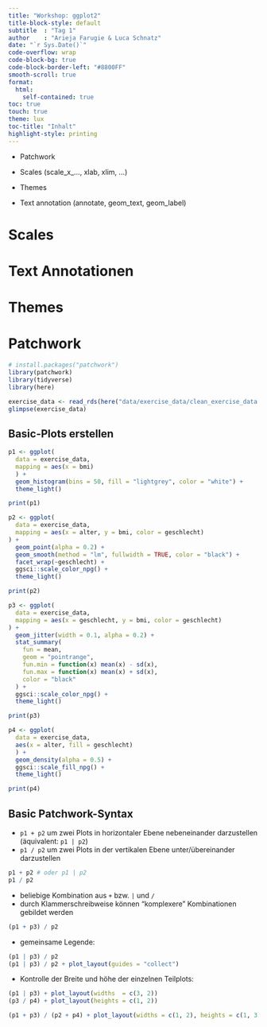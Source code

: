 ```yaml
---
title: "Workshop: ggplot2"
title-block-style: default
subtitle  : "Tag 1"
author    : "Arieja Farugie & Luca Schnatz"
date: "`r Sys.Date()`"
code-overflow: wrap
code-block-bg: true
code-block-border-left: "#8800FF"
smooth-scroll: true
format: 
  html:
    self-contained: true
toc: true
touch: true
theme: lux
toc-title: "Inhalt"
highlight-style: printing
---
```


-   Patchwork
-   Scales (scale_x\_..., xlab, xlim, ...)
-   Themes

-   Text annotation (annotate, geom_text, geom_label)

# Scales

# Text Annotationen

# Themes

# Patchwork

```r
# install.packages("patchwork")
library(patchwork)
library(tidyverse)
library(here)

exercise_data <- read_rds(here("data/exercise_data/clean_exercise_data.rds"))
glimpse(exercise_data)

```

## Basic-Plots erstellen

```r

p1 <- ggplot(
  data = exercise_data,
  mapping = aes(x = bmi)
  ) + 
  geom_histogram(bins = 50, fill = "lightgrey", color = "white") + 
  theme_light()

print(p1)

p2 <- ggplot(
  data = exercise_data,
  mapping = aes(x = alter, y = bmi, color = geschlecht)
) + 
  geom_point(alpha = 0.2) + 
  geom_smooth(method = "lm", fullwidth = TRUE, color = "black") + 
  facet_wrap(~geschlecht) +
  ggsci::scale_color_npg() +
  theme_light()

print(p2)

p3 <- ggplot(
  data = exercise_data,
  mapping = aes(x = geschlecht, y = bmi, color = geschlecht)
) + 
  geom_jitter(width = 0.1, alpha = 0.2) +
  stat_summary(
    fun = mean,
    geom = "pointrange",
    fun.min = function(x) mean(x) - sd(x),
    fun.max = function(x) mean(x) + sd(x),
    color = "black"
  ) + 
  ggsci::scale_color_npg() +
  theme_light()

print(p3)

p4 <- ggplot(
  data = exercise_data,
  aes(x = alter, fill = geschlecht)
  ) +
  geom_density(alpha = 0.5) +
  ggsci::scale_fill_npg() +
  theme_light()

print(p4)

```

## Basic Patchwork-Syntax

-   `p1 + p2` um zwei Plots in horizontaler Ebene nebeneinander darzustellen (äquivalent: `p1 | p2`)
-   `p1 / p2` um zwei Plots in der vertikalen Ebene unter/übereinander darzustellen

```r
p1 + p2 # oder p1 | p2
p1 / p2

```

- beliebige Kombination aus `+` bzw. `|` und `/`
- durch Klammerschreibweise können "komplexere" Kombinationen gebildet werden

```r
(p1 + p3) / p2
```

- gemeinsame Legende:
```r
(p1 | p3) / p2 
(p1 | p3) / p2 + plot_layout(guides = "collect")
```

- Kontrolle der Breite und höhe der einzelnen Teilplots:

```r

(p1 | p3) + plot_layout(widths  = c(3, 2))
(p3 / p4) + plot_layout(heights = c(1, 2))

(p1 + p3) / (p2 + p4) + plot_layout(widths = c(1, 2), heights = c(1, 3))

```


